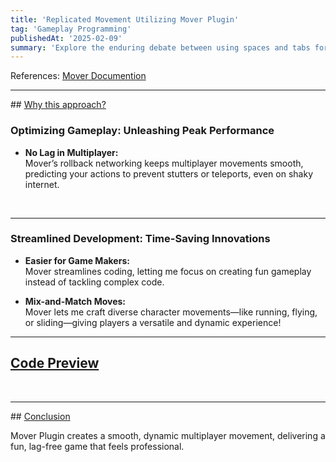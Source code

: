 ```yaml
---
title: 'Replicated Movement Utilizing Mover Plugin'
tag: 'Gameplay Programming'
publishedAt: '2025-02-09'
summary: 'Explore the enduring debate between using spaces and tabs for code indentation, and why this choice matters more than you might think.'
---
```


References: [Mover Documention](https://dev.epicgames.com/community/learning/tutorials/yjw9/unreal-engine-mutable-tutorials)
<hr className='text-neutral-200' />
## <u>Why  this approach?</u>

### Optimizing Gameplay: Unleashing Peak Performance

* **No Lag in Multiplayer:**\
Mover’s rollback networking keeps multiplayer movements smooth, predicting your actions to prevent stutters or teleports, even on shaky internet.
<br />
<hr className="mb-6 w-[40%] text-neutral-200" />

### Streamlined Development: Time-Saving Innovations

* **Easier for Game Makers:**\
Mover streamlines coding, letting me focus on creating fun gameplay instead of tackling complex code.

* **Mix-and-Match Moves:**\
Mover lets me craft diverse character movements—like running, flying, or sliding—giving players a versatile and dynamic experience!

<hr className='text-neutral-200' />

## <u>Code Preview</u>

<Youtube id="p4feSKDteQ4" />
<br />

<hr className='text-neutral-200' />
## <u>Conclusion</u>

Mover Plugin creates a smooth, dynamic multiplayer movement, delivering a fun, lag-free game that feels professional.

